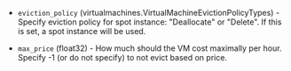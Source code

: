 <!-- Code generated from the comments of the Spot struct in builder/azure/arm/config.go; DO NOT EDIT MANUALLY -->

- `eviction_policy` (virtualmachines.VirtualMachineEvictionPolicyTypes) - Specify eviction policy for spot instance: "Deallocate" or "Delete". If this is set, a spot instance will be used.

- `max_price` (float32) - How much should the VM cost maximally per hour. Specify -1 (or do not specify) to not evict based on price.

<!-- End of code generated from the comments of the Spot struct in builder/azure/arm/config.go; -->
